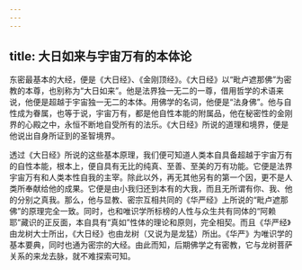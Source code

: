 ```yaml
---
---
---
```

title: 大日如来与宇宙万有的本体论
---




东密最基本的大经，便是《大日经》、《金刚顶经》。《大日经》以“毗卢遮那佛”为密教的本尊，也别称为“大日如来”。他是法界独一无二的一尊，借用哲学的术语来说，他便是超越于宇宙独一无二的本体。用佛学的名词，他便是“法身佛”。他与自性成为眷属，也等于说，宇宙万有，都是他自性本能的附属品，他在秘密性的金刚界的心殿之中，永恒不断地自受所有的法乐。《大日经》所说的道理和境界，便是他说出自身所证到的圣智境界。

透过《大日经》所说的这些基本原理，我们便可知道人类本自具备超越于宇宙万有的自性本能，根本上，便自具有无比的纯真、至善、至美的万有功能。它便是法界宇宙万有和人类本性自我的主宰。除此以外，再无其他另有的第一个因，更不是人类所奉献给他的成果。它便是由小我归还到本有的大我，而且无所谓有你、我、他的分别之真我。那么，他与显教、密宗互相共同的《华严经》上所说的“毗卢遮那佛”的原理完全一致。同时，也和唯识学所标榜的人性与众生共有同体的“阿赖耶”藏识的正反面，本自具有“真如”性体的理论和原则，完全相契。而且《华严经》由龙树大士所出，《大日经》也由龙树（又说为是龙猛）所出。《华严》为唯识学的基本要典，同时也通为密宗的大经。由此而知，后期佛学之有密教，它与龙树菩萨关系的来龙去脉，就不难探索可知。